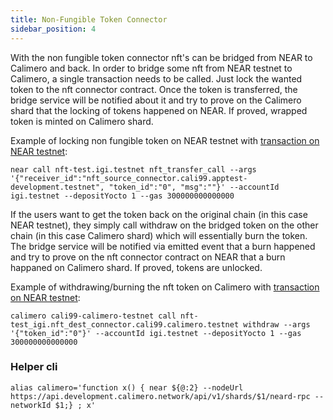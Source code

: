 ```yaml
---
title: Non-Fungible Token Connector
sidebar_position: 4
---
```


With the non fungible token connector nft's can be bridged from NEAR to Calimero and back. In order to bridge some nft from NEAR testnet to Calimero, a single transaction needs to be called. Just lock the wanted token to the nft connector contract. Once the token is transferred, the bridge service will be notified about it and try to prove on the Calimero shard that the locking of tokens happened on NEAR. If proved, wrapped token is minted on Calimero shard.

Example of locking non fungible token on NEAR testnet with [transaction on NEAR testnet](https://explorer.testnet.near.org/transactions/BNSeCbCqUN1WAh5mr7pAnaXsfDWMff4keYzQXZkR4YuP):
```
near call nft-test.igi.testnet nft_transfer_call --args '{"receiver_id":"nft_source_connector.cali99.apptest-development.testnet", "token_id":"0", "msg":""}' --accountId igi.testnet --depositYocto 1 --gas 300000000000000
```

If the users want to get the token back on the original chain (in this case NEAR testnet), they simply call withdraw on the bridged token on the other chain (in this case Calimero shard) which will essentially burn the token. The bridge service will be notified via emitted event that a burn happened and try to prove on the nft connector contract on NEAR that a burn happaned on Calimero shard. If proved, tokens are unlocked.

Example of withdrawing/burning the nft token on Calimero with [transaction on NEAR testnet](https://explorer.testnet.near.org/transactions/87kTM6E4rtbDZtm91hhScPrjbu2GXWdwoBY4LBkDXLUs):
```
calimero cali99-calimero-testnet call nft-test_igi.nft_dest_connector.cali99.calimero.testnet withdraw --args '{"token_id":"0"}' --accountId igi.testnet --depositYocto 1 --gas 300000000000000
```


### Helper cli
```
alias calimero='function x() { near ${@:2} --nodeUrl https://api.development.calimero.network/api/v1/shards/$1/neard-rpc --networkId $1;} ; x'
```
